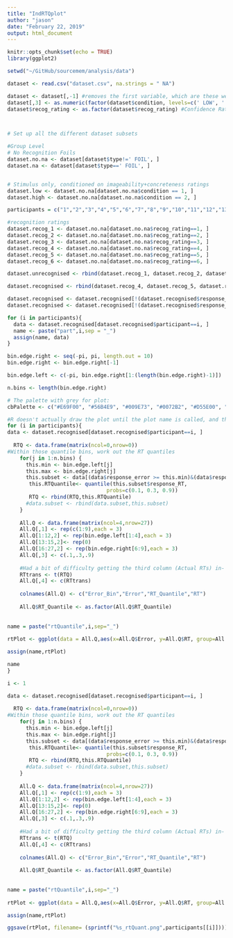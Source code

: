 ```yaml
---
title: "IndRTQplot"
author: "jason"
date: "February 22, 2019"
output: html_document
---
```


```r
knitr::opts_chunk$set(echo = TRUE)
library(ggplot2)
```

```r

setwd("~/GitHub/sourcemem/analysis/data")

dataset <- read.csv("dataset.csv", na.strings = " NA")

dataset <- dataset[,-1] #removes the first variable, which are these weird row labels
dataset[,3] <- as.numeric(factor(dataset$condition, levels=c(' LOW', ' HIGH')))
dataset$recog_rating <- as.factor(dataset$recog_rating) #Confidence Ratings are Discrete



# Set up all the different dataset subsets

#Group Level
# No Recognition Foils 
dataset.no.na <- dataset[dataset$type!=' FOIL', ]
dataset.na <- dataset[dataset$type==' FOIL', ]


# Stimulus only, conditioned on imageability+concreteness ratings
dataset.low <- dataset.no.na[dataset.no.na$condition == 1, ]
dataset.high <- dataset.no.na[dataset.no.na$condition == 2, ]

participants = c("1","2","3","4","5","6","7","8","9","10","11","12","13","15","16","17","18","19","20") 

#recognition ratings
dataset.recog_1 <- dataset.no.na[dataset.no.na$recog_rating==1, ]
dataset.recog_2 <- dataset.no.na[dataset.no.na$recog_rating==2, ]
dataset.recog_3 <- dataset.no.na[dataset.no.na$recog_rating==3, ]
dataset.recog_4 <- dataset.no.na[dataset.no.na$recog_rating==4, ]
dataset.recog_5 <- dataset.no.na[dataset.no.na$recog_rating==5, ]
dataset.recog_6 <- dataset.no.na[dataset.no.na$recog_rating==6, ]

dataset.unrecognised <- rbind(dataset.recog_1, dataset.recog_2, dataset.recog_3)

dataset.recognised <- rbind(dataset.recog_4, dataset.recog_5, dataset.recog_6)

dataset.recognised <- dataset.recognised[!(dataset.recognised$response_RT>10),]
dataset.recognised <- dataset.recognised[!(dataset.recognised$response_RT<.25),]

for (i in participants){
  data <- dataset.recognised[dataset.recognised$participant==i, ]
  name <- paste("part",i,sep = "_")
  assign(name, data)
}

```

```r
bin.edge.right <- seq(-pi, pi, length.out = 10)
bin.edge.right <- bin.edge.right[-1]

bin.edge.left <- c(-pi, bin.edge.right[1:(length(bin.edge.right)-1)])

n.bins <- length(bin.edge.right)

# The palette with grey for plot:
cbPalette <- c("#E69F00", "#56B4E9", "#009E73", "#0072B2", "#D55E00", "#CC79A7")
```

```r
#R doesn't actually draw the plot until the plot name is called, and then it reads in the variables. Therefore, when running through the loop, the data will just be the last participants
for (i in participants){
data <- dataset.recognised[dataset.recognised$participant==i, ]
  
  RTQ <- data.frame(matrix(ncol=0,nrow=0))
#Within those quantile bins, work out the RT quantiles
    for(j in 1:n.bins) {
      this.min <- bin.edge.left[j]
      this.max <- bin.edge.right[j]
      this.subset <- data[(data$response_error >= this.min)&(data$response_error < this.max), ]
       this.RTQuantile<- quantile(this.subset$response_RT, 
                                probs=c(0.1, 0.3, 0.9))
       RTQ <- rbind(RTQ,this.RTQuantile)
      #data.subset <- rbind(data.subset,this.subset)
    }
    
    All.Q <- data.frame(matrix(ncol=4,nrow=27))
    All.Q[,1] <- rep(c(1:9),each = 3)
    All.Q[1:12,2] <- rep(bin.edge.left[1:4],each = 3)
    All.Q[13:15,2]<- rep(0)
    All.Q[16:27,2] <- rep(bin.edge.right[6:9],each = 3)
    All.Q[,3] <- c(.1,.3,.9)
    
    #Had a bit of difficulty getting the third column (Actual RTs) in- this is my shoddy workaround
    RTtrans <- t(RTQ)
    All.Q[,4] <- c(RTtrans)
    
    colnames(All.Q) <- c("Error_Bin","Error","RT_Quantile","RT")
    
    All.Q$RT_Quantile <- as.factor(All.Q$RT_Quantile)
    
 
name = paste("rtQuantile",i,sep="_")
       
rtPlot <- ggplot(data = All.Q,aes(x=All.Q$Error, y=All.Q$RT, group=All.Q$RT_Quantile, colour = RT_Quantile)) + geom_point() + geom_smooth(se=FALSE) + labs(title =paste("Response Time Quantiles by Error, Participant No. ",i,sep = " "), x = "Response Error (degrees)", y = "Response Time (s)") + scale_colour_manual(values=cbPalette) 

assign(name,rtPlot)

name
}
```

```r
i <- 1

data <- dataset.recognised[dataset.recognised$participant==i, ]
  
  RTQ <- data.frame(matrix(ncol=0,nrow=0))
#Within those quantile bins, work out the RT quantiles
    for(j in 1:n.bins) {
      this.min <- bin.edge.left[j]
      this.max <- bin.edge.right[j]
      this.subset <- data[(data$response_error >= this.min)&(data$response_error < this.max), ]
       this.RTQuantile<- quantile(this.subset$response_RT, 
                                probs=c(0.1, 0.3, 0.9))
       RTQ <- rbind(RTQ,this.RTQuantile)
      #data.subset <- rbind(data.subset,this.subset)
    }
    
    All.Q <- data.frame(matrix(ncol=4,nrow=27))
    All.Q[,1] <- rep(c(1:9),each = 3)
    All.Q[1:12,2] <- rep(bin.edge.left[1:4],each = 3)
    All.Q[13:15,2]<- rep(0)
    All.Q[16:27,2] <- rep(bin.edge.right[6:9],each = 3)
    All.Q[,3] <- c(.1,.3,.9)
    
    #Had a bit of difficulty getting the third column (Actual RTs) in- this is my shoddy workaround
    RTtrans <- t(RTQ)
    All.Q[,4] <- c(RTtrans)
    
    colnames(All.Q) <- c("Error_Bin","Error","RT_Quantile","RT")
    
    All.Q$RT_Quantile <- as.factor(All.Q$RT_Quantile)
    
 
name = paste("rtQuantile",i,sep="_")
       
rtPlot <- ggplot(data = All.Q,aes(x=All.Q$Error, y=All.Q$RT, group=All.Q$RT_Quantile, colour = RT_Quantile)) + geom_point() + geom_smooth(se=FALSE) + labs(title =paste("Response Time Quantiles by Error, Participant No. ",i,sep = " "), x = "Response Error (degrees)", y = "Response Time (s)") + scale_colour_manual(values=cbPalette) 

assign(name,rtPlot)

ggsave(rtPlot, filename= (sprintf("%s_rtQuant.png",participants[[i]])))

```